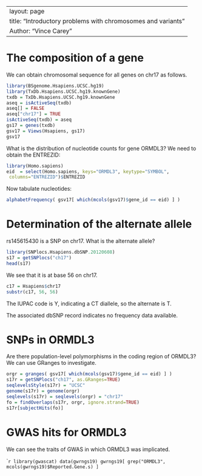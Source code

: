

---
layout: page
title: "Introductory problems with chromosomes and variants"
Author: "Vince Carey"
---

# The composition of a gene

We can obtain chromosomal sequence for all genes
on chr17 as follows.

```r
library(BSgenome.Hsapiens.UCSC.hg19)
library(TxDb.Hsapiens.UCSC.hg19.knownGene)
txdb = TxDb.Hsapiens.UCSC.hg19.knownGene
aseq = isActiveSeq(txdb)
aseq[] = FALSE
aseq["chr17"] = TRUE
isActiveSeq(txdb) = aseq
gs17 = genes(txdb)
gsv17 = Views(Hsapiens, gs17)
gsv17
```

What is the distribution of nucleotide counts for gene
ORMDL3?  We need to obtain the ENTREZID:
```r
library(Homo.sapiens)
eid  = select(Homo.sapiens, keys="ORMDL3", keytype="SYMBOL",
 columns="ENTREZID")$ENTREZID
```
Now tabulate nucleotides:
```r
alphabetFrequency( gsv17[ which(mcols(gsv17)$gene_id == eid) ] )
```

# Determination of the alternate allele

rs145615430 is a SNP on chr17.  What is the alternate allele?

```r
library(SNPlocs.Hsapiens.dbSNP.20120608)
s17 = getSNPlocs("ch17")
head(s17)
```

We see that it is at base 56 on chr17.

```r
c17 = Hsapiens$chr17
substr(c17, 56, 56)
```
The IUPAC code is Y, indicating a CT diallele, so the alternate
is T.

The associated dbSNP record indicates no frequency data available.

# SNPs in ORMDL3

Are there population-level polymorphisms in the coding region
of ORMDL3?  We can use GRanges to investigate.
```r
orgr = granges( gsv17[ which(mcols(gsv17)$gene_id == eid) ] )
s17r = getSNPlocs("ch17", as.GRanges=TRUE)
seqlevelsStyle(s17r) = "UCSC"
genome(s17r) = genome(orgr)
seqlevels(s17r) = seqlevels(orgr) = "chr17"
fo = findOverlaps(s17r, orgr, ignore.strand=TRUE)
s17r[subjectHits(fo)]
```

# GWAS hits for ORMDL3

We can see the traits of GWAS in which ORMDL3 was implicated.

```r
library(gwascat)
data(gwrngs19)
gwrngs19[ grep("ORMDL3", mcols(gwrngs19)$Reported.Gene.s) ]
``
